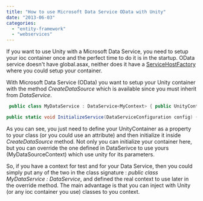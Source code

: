 ```yaml
---
title: "How to use Microsoft Data Service OData with Unity"
date: "2013-06-03"
categories: 
  - "entity-framework"
  - "webservices"
---
```


If you want to use Unity with a Microsoft Data Service, you need to setup your ioc container once and the perfect time to do it is in the startup. OData service doesn't have global.asax, neither does it have a [ServiceHostFactory](http://patrickdesjardins.com/blog/how-to-use-log-every-call-of-your-wcf-services-methods) where you could setup your container.

With Microsoft Data Service (OData) you want to setup your Unity container with the method _CreateDataSource_ which is available since you must inherit from _DataService_.


```csharp
 public class MyDataService : DataService<MyContext> { public UnityContainer Container { get; set; }

public static void InitializeService(DataServiceConfiguration config) { config.SetEntitySetAccessRule("\*", EntitySetRights.AllRead); config.DataServiceBehavior.MaxProtocolVersion = DataServiceProtocolVersion.V3; config.UseVerboseErrors = true; } protected override ODataDbContext CreateDataSource() { Container = new UnityContainer(); Bootstrapper.Initialise(Container); return new MyDataSourceContext(Container.Resolve<IMyInterface>()); } } 
```

As you can see, you just need to define your UnityContainer as a property to your class (or you could use an attribute) and then initialize it inside _CreateDataSource_ method. Not only you can initialize your container here, but you can override the one defined in DataSerivce to use yours (MyDataSourceContext) which use unity for its parameters.

So, if you have a context for test and for your Data Service, then you could simply put any of the two in the class signature : _public class MyDataService : DataService_, and defined the real context to use later in the override method. The main advantage is that you can inject with Unity (or any ioc container you use) classes to you context.
